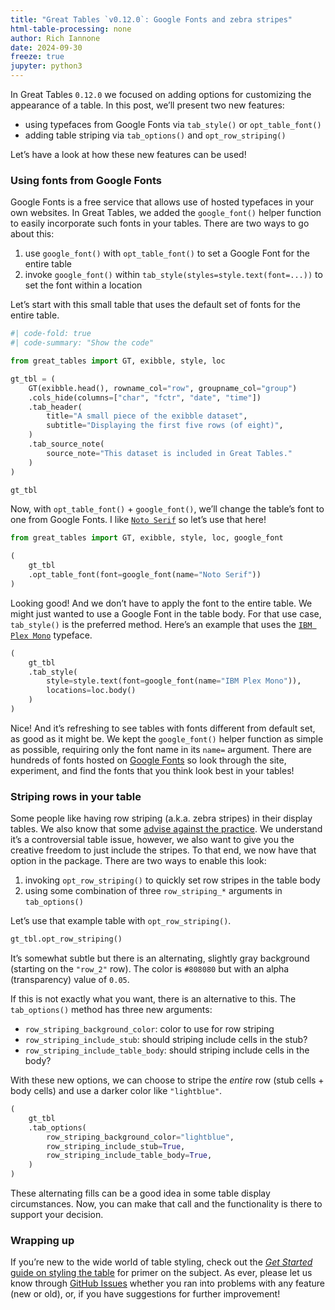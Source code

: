 ```yaml
---
title: "Great Tables `v0.12.0`: Google Fonts and zebra stripes"
html-table-processing: none
author: Rich Iannone
date: 2024-09-30
freeze: true
jupyter: python3
---
```


In Great Tables `0.12.0` we focused on adding options for customizing the appearance of a table. In this post, we'll present two new features:

- using typefaces from Google Fonts via `tab_style()` or `opt_table_font()`
- adding table striping via `tab_options()` and `opt_row_striping()`

Let's have a look at how these new features can be used!

### Using fonts from Google Fonts

Google Fonts is a free service that allows use of hosted typefaces in your own websites. In Great Tables, we added the `google_font()` helper function to easily incorporate such fonts in your tables. There are two ways to go about this:

1. use `google_font()` with `opt_table_font()` to set a Google Font for the entire table
2. invoke `google_font()` within `tab_style(styles=style.text(font=...))` to set the font within a location

Let's start with this small table that uses the default set of fonts for the entire table.

```python

#| code-fold: true
#| code-summary: "Show the code"

from great_tables import GT, exibble, style, loc

gt_tbl = (
    GT(exibble.head(), rowname_col="row", groupname_col="group")
    .cols_hide(columns=["char", "fctr", "date", "time"])
    .tab_header(
        title="A small piece of the exibble dataset",
        subtitle="Displaying the first five rows (of eight)",
    )
    .tab_source_note(
        source_note="This dataset is included in Great Tables."
    )
)

gt_tbl
```

Now, with `opt_table_font()` + `google_font()`, we'll change the table's font to one from Google Fonts. I like [`Noto Serif`](https://fonts.google.com/noto/specimen/Noto+Serif) so let's use that here!

```python
from great_tables import GT, exibble, style, loc, google_font

(
    gt_tbl
    .opt_table_font(font=google_font(name="Noto Serif"))
)
```

Looking good! And we don't have to apply the font to the entire table. We might just wanted to use a Google Font in the table body. For that use case, `tab_style()` is the preferred method. Here's an example that uses the [`IBM Plex Mono`](https://fonts.google.com/specimen/IBM+Plex+Mono) typeface.

```python
(
    gt_tbl
    .tab_style(
        style=style.text(font=google_font(name="IBM Plex Mono")),
        locations=loc.body()
    )
)
```

Nice! And it's refreshing to see tables with fonts different from default set, as good as it might be. We kept the `google_font()` helper function as simple as possible, requiring only the font name in its `name=` argument. There are hundreds of fonts hosted on [Google Fonts](https://fonts.google.com) so look through the site, experiment, and find the fonts that you think look best in your tables!

### Striping rows in your table

Some people like having row striping (a.k.a. zebra stripes) in their display tables. We also know that some [advise against the practice](https://www.darkhorseanalytics.com/blog/clear-off-the-table/). We understand it's a controversial table issue, however, we also want to give you the creative freedom to just include the stripes. To that end, we now have that option in the package. There are two ways to enable this look:

1. invoking `opt_row_striping()` to quickly set row stripes in the table body
2. using some combination of three `row_striping_*` arguments in `tab_options()`

Let's use that example table with `opt_row_striping()`.

```python
gt_tbl.opt_row_striping()
```

It's somewhat subtle but there is an alternating, slightly gray background (starting on the `"row_2"` row). The color is `#808080` but with an alpha (transparency) value of `0.05`.

If this is not exactly what you want, there is an alternative to this. The `tab_options()` method has three new arguments:

- `row_striping_background_color`: color to use for row striping
- `row_striping_include_stub`: should striping include cells in the stub?
- `row_striping_include_table_body`: should striping include cells in the body?

With these new options, we can choose to stripe the *entire* row (stub cells + body cells) and use a darker color like `"lightblue"`.

```python
(
    gt_tbl
    .tab_options(
        row_striping_background_color="lightblue",
        row_striping_include_stub=True,
        row_striping_include_table_body=True,
    )
)
```

These alternating fills can be a good idea in some table display circumstances. Now, you can make that call and the functionality is there to support your decision.

### Wrapping up

If you're new to the wide world of table styling, check out the [*Get Started* guide on styling the table](https://posit-dev.github.io/great-tables/get-started/basic-styling.html) for primer on the subject. As ever, please let us know through [GitHub Issues](https://github.com/posit-dev/great-tables/issues) whether you ran into problems with any feature (new or old), or, if you have suggestions for further improvement!
